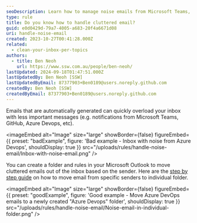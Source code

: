 ```yaml
---
seoDescription: Learn how to manage noise emails from Microsoft Teams, GitHub, Azure Devops and more with simple rules in Outlook.
type: rule
title: Do you know how to handle cluttered email?
guid: e0d0429d-79a7-4005-a683-20f4a6671d08
uri: handle-noise-email
created: 2023-10-27T00:41:28.000Z
related:
  - clean-your-inbox-per-topics
authors:
  - title: Ben Neoh
    url: https://www.ssw.com.au/people/ben-neoh/
lastUpdated: 2024-09-18T01:47:51.000Z
lastUpdatedBy: Ben Neoh [SSW]
lastUpdatedByEmail: 87377903+Ben0189@users.noreply.github.com
createdBy: Ben Neoh [SSW]
createdByEmail: 87377903+Ben0189@users.noreply.github.com
---
```

Emails that are automatically generated can quickly overload your inbox with less important messages (e.g. notifications from Microsoft Teams, GitHub, Azure Devops, etc).

<imageEmbed
  alt="Image"
  size="large"
  showBorder={false}
  figureEmbed={{
    preset: "badExample",
    figure: 'Bad example - Inbox with noise from Azure Devops',
    shouldDisplay: true
  }}
  src="/uploads/rules/handle-noise-email/Inbox-with-noise-email.png"
/>

You can create a folder and rules in your Microsoft Outlook to move cluttered emails out of the inbox based on the sender. Here are the [step by step guide](https://support.microsoft.com/en-gb/office/always-move-messages-from-a-specific-sender-e28d03c0-077d-4366-a348-4536f0fc9008)  on how to move email from specific senders to individual folder.

<imageEmbed
  alt="Image"
  size="large"
  showBorder={false}
  figureEmbed={{
    preset: "goodExample",
    figure: 'Good example - Move Azure DevOps emails to a newly created "Azure Devops" folder',
    shouldDisplay: true
  }}
  src="/uploads/rules/handle-noise-email/Noise-email-in-individual-folder.png"
/>
